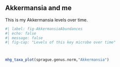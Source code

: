## Akkermansia and me {#experimentAkkermansia}

This is my Akkermansia levels over time.

```r
#| label: fig-AkkermansiaAbundances
#| echo: false
#| message: false
#| fig-cap: "Levels of this key microbe over time"



mhg_taxa_plot(sprague.genus.norm,"Akkermansia")

```